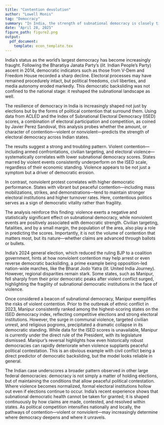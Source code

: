 ```yaml
---
title: "Contention devolution"
author: "Lowell Monis"
tag: "Democracy"
summary: "In India, the strength of subnational democracy is closely tied to the nature of political contention---peaceful mobilization predicts electoral resilience, while violence predicts democratic decay."
date: "April 28, 2025"
figure_path: figure2.png
output:
  pdf_document:
    template: econ_template.tex
---
```


<!-- I would like the extra credit. -->

India’s status as the world’s largest democracy has become increasingly fraught. Following the Bharatiya Janata Party's (*lit.* Indian People's Party) ascent in 2014, democratic indicators such as those from V-Dem and Freedom House recorded a sharp decline. Electoral processes may have remained procedurely intact, but political freedoms, civil liberties, and media autonomy eroded markedly. This democratic backsliding was not confined to the national stage: it reshaped the subnational landscape as well.

The resilience of democracy in India is increasingly shaped not just by elections but by the forms of political contention that surround them. Using data from ACLED and the Index of Subnational Electoral Democracy (ISED) scores, a combination of electoral participation and competition, as coined by Javier Perez Sandoval, this analysis probes whether the amount, or character of contention---violent or nonviolent---predicts the strength of electoral democracy across Indian states.

The results suggest a strong and troubling pattern. Violent contention---including armed confrontations, civilian targeting, and electoral violence---systematically correlates with lower subnational democracy scores. States marred by violent events consistently underperform on the ISED scale, regardless of their  economic standing. Violence appears to be not just a symptom but a driver of democratic erosion.

In contrast, nonviolent protest correlates with higher democratic performance. States with vibrant but peaceful contention---including mass mobilizations, strikes, and demonstrations---tend to maintain stronger electoral institutions and higher turnover rates. Here, contentious politics serves as a sign of democratic vitality rather than fragility.

The analysis reinforce this finding: violence exerts a negative and statistically significant effect on subnational democracy, while nonviolent events are positively associated with democratic strength. Civilian targeting, fatalities, and by a small margin, the population of the area, also play a role in predicting the scores. Importantly, it is not the volume of contention that matters most, but its nature---whether claims are advanced through ballots or bullets.

\begin{figure*}[ht]
  \includegraphics[width=\textwidth]{figure1.png}
\end{figure*}

India’s 2024 general election, which reduced the ruling BJP to a coalition government, hints at how nonviolent contention may help arrest or even reverse democratic backsliding, a prime example being opposition-led nation-wide marches, like the Bharat Jodo Yatra (*lit.* United India Journey). However, regional disparities remain stark. Some states, such as Manipur, fell sharply from their prior democratic peaks after violent conflict surged, highlighting the fragility of subnational democratic institutions in the face of violence.

Once considered a beacon of subnational democracy, Manipur exemplifies the risks of violent contention. Prior to the outbreak of ethnic conflict in 2023, Manipur consistently ranked among the highest-scoring states on the ISED democracy index, reflecting competitive elections and strong electoral institutions. However, the surge in communal violence, targeted civilian unrest, and religious pogroms, precipitated a dramatic collapse in its democratic standing. While data for the ISED scores is unavailable, Manipur is currently under the direct rule of the President, with its legislature dismissed. Manipur’s reversal highlights how even historically robust democracies can rapidly deteriorate when violence supplants peaceful political contestation. This is an obvious example with civil conflict being a direct predictor of democratic backsliding, but the model looks reliable in general.

The Indian case underscores a broader pattern observed in other large federal democracies: democracy is not simply a matter of holding elections, but of maintaining the conditions that allow peaceful political contestation. Where violence becomes normalized, formal electoral institutions hollow out even if elections continue to occur. India's recent experience shows that subnational democratic health cannot be taken for granted; it is shaped continuously by how claims are made, contested, and resolved within states. As political competition intensifies nationally and locally, the pathways of contention---violent or nonviolent---may increasingly determine where democracy deepens and where it unravels.